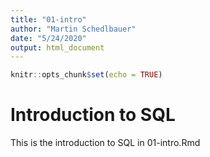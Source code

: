 ```yaml
---
title: "01-intro"
author: "Martin Schedlbauer"
date: "5/24/2020"
output: html_document
---
```


```r
knitr::opts_chunk$set(echo = TRUE)
```

# Introduction to SQL

This is the introduction to SQL in 01-intro.Rmd

